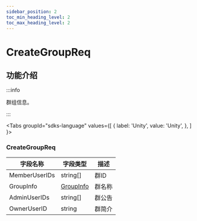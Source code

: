 ```yaml
---
sidebar_position: 2
toc_min_heading_level: 2
toc_max_heading_level: 2
---
```


# CreateGroupReq

## 功能介绍

:::info

群组信息。

:::

<Tabs
groupId="sdks-language"
values={[
{ label: 'Unity', value: 'Unity', },
]
}>

<TabItem value="Unity">

### CreateGroupReq

| 字段名称               | 字段类型                                                  | 描述                                      |
| ---------------------- | --------------------------------------------------------- | ----------------------------------------- |
| MemberUserIDs          | string[]   | 群ID                                 |
| GroupInfo| [GroupInfo](/class/group/groupInfo.mdx)                | 群名称                                    |
|AdminUserIDs | string[]              | 群公告                                    |
| OwnerUserID| string                 | 群简介                                    |

</TabItem>

</Tabs>
